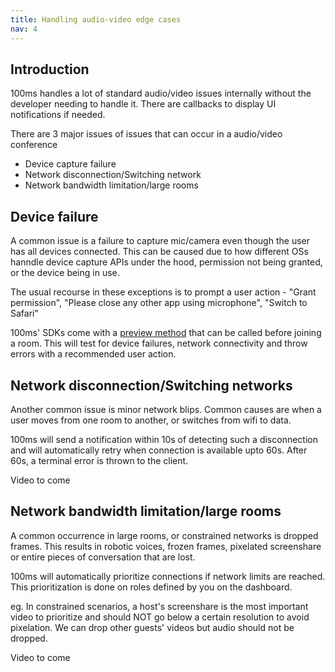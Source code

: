 ```yaml
---
title: Handling audio-video edge cases
nav: 4
---
```


## Introduction

100ms handles a lot of standard audio/video issues internally without the developer needing to handle it. There are callbacks to display UI notifications if needed.

There are 3 major issues of issues that can occur in a audio/video conference

- Device capture failure
- Network disconnection/Switching network
- Network bandwidth limitation/large rooms

## Device failure

A common issue is a failure to capture mic/camera even though the user has all devices connected. This can be caused due to how different OSs hanndle device capture APIs under the hood, permission not being granted, or the device being in use.

The usual recourse in these exceptions is to prompt a user action - "Grant permission", "Please close any other app using microphone", "Switch to Safari"

100ms' SDKs come with a [preview method]('./features/preview') that can be called before joining a room. This will test for device failures, network connectivity and throw errors with a recommended user action. 


## Network disconnection/Switching networks

Another common issue is minor network blips. Common causes are when a user moves from one room to another, or switches from wifi to data.

100ms will send a notification within 10s of detecting such a disconnection and will automatically retry when connection is available upto 60s. After 60s, a terminal error is thrown to the client.

Video to come

## Network bandwidth limitation/large rooms

A common occurrence in large rooms, or constrained networks is dropped frames. This results in robotic voices, frozen frames, pixelated screenshare or entire pieces of conversation that are lost.

100ms will automatically prioritize connections if network limits are reached. This prioritization is done on roles defined by you on the dashboard.

eg. In constrained scenarios, a host's screenshare is the most important video to prioritize and should NOT go below a certain resolution to avoid pixelation. We can drop other guests' videos but audio should not be dropped.

Video to come


